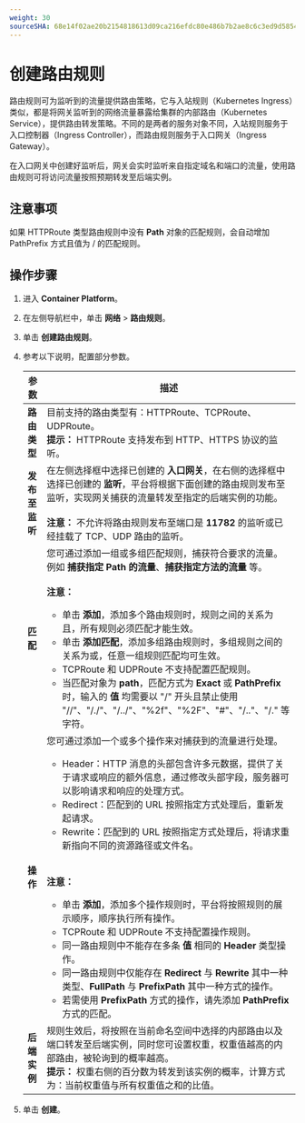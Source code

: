 ```yaml
---
weight: 30
sourceSHA: 68e14f02ae20b2154818613d09ca216efdc80e486b7b2ae8c6c3ed9d58541390
---
```


# 创建路由规则

路由规则可为监听到的流量提供路由策略，它与入站规则（Kubernetes Ingress）类似，都是将网关监听到的网络流量暴露给集群的内部路由（Kubernetes Service），提供路由转发策略。不同的是两者的服务对象不同，入站规则服务于入口控制器（Ingress Controller），而路由规则服务于入口网关（Ingress Gateway）。

在入口网关中创建好监听后，网关会实时监听来自指定域名和端口的流量，使用路由规则可将访问流量按照预期转发至后端实例。

## 注意事项

如果 HTTPRoute 类型路由规则中没有 **Path** 对象的匹配规则，会自动增加 PathPrefix 方式且值为 / 的匹配规则。

## 操作步骤

1. 进入 **Container Platform**。

2. 在左侧导航栏中，单击 **网络** > **路由规则**。

3. 单击 **创建路由规则**。

4. 参考以下说明，配置部分参数。

   | 参数                   | 描述                                                                                                                                                                                                                                                                                                                                                                                                                                                                                                                                                                                                                                                                                                                                                                                        |
   | --------------------- | ----------------------------------------------------------------------------------------------------------------------------------------------------------------------------------------------------------------------------------------------------------------------------------------------------------------------------------------------------------------------------------------------------------------------------------------------------------------------------------------------------------------------------------------------------------------------------------------------------------------------------------------------------------------------------------------------------------------------------------------------------------------------------------------------- |
   | **路由类型**          | 目前支持的路由类型有：HTTPRoute、TCPRoute、UDPRoute。<br />**提示：** HTTPRoute 支持发布到 HTTP、HTTPS 协议的监听。                                                                                                                                                                                                                                                                                                                                                                                                                                                                                                                                                                                                                                              |
   | **发布至监听**       | 在左侧选择框中选择已创建的 **入口网关**，在右侧的选择框中选择已创建的 **监听**，平台将根据下面创建的路由规则发布至监听，实现网关捕获的流量转发至指定的后端实例的功能。<br /><br />**注意：** 不允许将路由规则发布至端口是 **11782** 的监听或已经挂载了 TCP、UDP 路由的监听。                                                                                                                                                                                                                                                                                                                                                                                                                                                                            |
   | **匹配**              | 您可通过添加一组或多组匹配规则，捕获符合要求的流量。例如 **捕获指定 Path 的流量**、**捕获指定方法的流量** 等。<br /><br />**注意：** <ul><li>单击 **添加**，添加多个路由规则时，规则之间的关系为且，所有规则必须匹配才能生效。</li><li>单击 **添加匹配**，添加多组路由规则时，多组规则之间的关系为或，任意一组规则匹配均可生效。</li><li>TCPRoute 和 UDPRoute 不支持配置匹配规则。</li><li>当匹配对象为 **path**，匹配方式为 **Exact** 或 **PathPrefix** 时，输入的 **值** 均需要以 "/" 开头且禁止使用 "//"、"/./"、"/../"、"%2f"、"%2F"、"#"、"/.."、"/." 等字符。</li></ul>                                                                                                                                  |
   | **操作**              | 您可通过添加一个或多个操作来对捕获到的流量进行处理。<ul><li>Header：HTTP 消息的头部包含许多元数据，提供了关于请求或响应的额外信息，通过修改头部字段，服务器可以影响请求和响应的处理方式。</li><li>Redirect：匹配到的 URL 按照指定方式处理后，重新发起请求。</li><li>Rewrite：匹配到的 URL 按照指定方式处理后，将请求重新指向不同的资源路径或文件名。</li></ul><br /><br />**注意：** <ul><li>单击 **添加**，添加多个操作规则时，平台将按照规则的展示顺序，顺序执行所有操作。</li><li>TCPRoute 和 UDPRoute 不支持配置操作规则。</li><li>同一路由规则中不能存在多条 **值** 相同的 **Header** 类型操作。</li><li>同一路由规则中仅能存在 **Redirect** 与 **Rewrite** 其中一种类型、**FullPath** 与 **PrefixPath** 其中一种方式的操作。</li><li>若需使用 **PrefixPath** 方式的操作，请先添加 **PathPrefix** 方式的匹配。</li></ul> |
   | **后端实例**          | 规则生效后，将按照在当前命名空间中选择的内部路由以及端口转发至后端实例，同时您可设置权重，权重值越高的内部路由，被轮询到的概率越高。<br />**提示：** 权重右侧的百分数为转发到该实例的概率，计算方式为：当前权重值与所有权重值之和的比值。                                                                                                                                                                                                                                                                                                                                                                                                                                                                                                                                                                                    |

5. 单击 **创建**。

